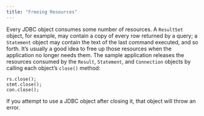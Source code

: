 ```yaml
---
title: "Freeing Resources"
---
```


<div id="freeing_resources" class="registered_link"></div>


Every JDBC object consumes some number of resources. A `ResultSet` object, for example, may contain a copy of every row returned by a query; a `Statement` object may contain the text of the last command executed, and so forth. It’s usually a good idea to free up those resources when the application no longer needs them. The sample application releases the resources consumed by the `Result`, `Statement`, and `Connection` objects by calling each object’s `close()` method:

    rs.close();
    stmt.close();
    con.close();

If you attempt to use a JDBC object after closing it, that object will throw an error.
